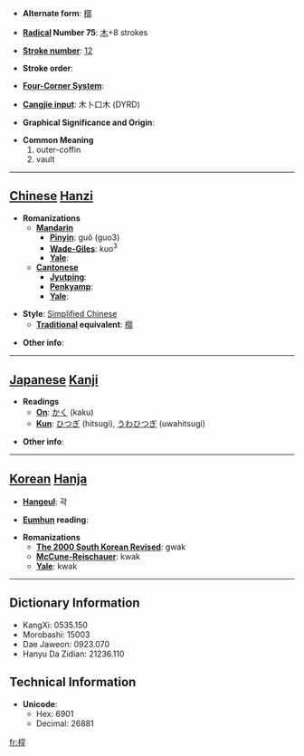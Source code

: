 * '''Alternate form''': [[槨]]

* '''[[Wiktionary:Chinese radical index| Radical]] Number 75''': [[Wiktionary:Chinese radical index 木|木]]+8 strokes

* '''[[Wiktionary:Chinese total strokes index|Stroke number]]''': [[Wiktionary:Chinese total strokes index 12|12]]

* '''Stroke order''': 

* '''[[Wiktionary:Chinese four corner index|Four-Corner System]]''': 

* '''[[Wiktionary:Chinese Cangjie index|Cangjie input]]''': 木卜口木 (DYRD)

* '''Graphical Significance and Origin''': 

* '''Common Meaning'''
*#outer-coffin
*# vault


----

== [[Chinese]] [[Hanzi]] ==

* '''Romanizations'''
** '''[[Mandarin]]'''
*** '''[[Pinyin]]''': guǒ (guo3)
*** '''[[Wade-Giles]]''': kuo<sup>3</sup>
*** '''[[Yale]]''': 
** '''[[Cantonese]]'''
*** '''[[Jyutping]]''':
*** '''[[Penkyamp]]''': 
*** '''[[Yale]]''': 

* '''Style''': [[Simplified Chinese]] 
** '''[[Traditional Chinese|Traditional]] equivalent''': [[槨]]

* '''Other info''': 

----

== [[Japanese]] [[Kanji]] ==

* '''Readings'''
** '''[[On]]''': [[かく]] (kaku)
** '''[[Kun]]''': [[ひつぎ]] (hitsugi), [[うわひつぎ]] (uwahitsugi)

* '''Other info''':  

----

== [[Korean]] [[Hanja]] ==

* '''[[Hangeul]]''': 곽

* '''[[Eumhun]] reading''': 

* '''Romanizations'''
** '''[[The 2000 South Korean Revised Romanization|The 2000 South Korean Revised]]''': gwak
** '''[[McCune-Reischauer]]''': kwak
** '''[[Yale]]''': kwak

----

== Dictionary Information ==

* KangXi: 0535.150
* Morobashi: 15003
* Dae Jaweon: 0923.070
* Hanyu Da Zidian: 21236.110

== Technical Information ==

* '''Unicode''':
** Hex: 6901
** Decimal: 26881

[[fr:椁]]